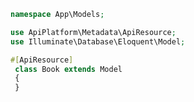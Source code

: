 ```php
namespace App\Models;

use ApiPlatform\Metadata\ApiResource;
use Illuminate\Database\Eloquent\Model;

#[ApiResource]
 class Book extends Model
 {
 }
